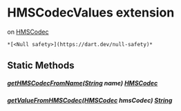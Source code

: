 # HMSCodecValues extension

on [HMSCodec](../enum_hms_codec/HMSCodec-class)

    *[<Null safety>](https://dart.dev/null-safety)*

## Static Methods

##### [getHMSCodecFromName](../enum_hms_codec/HMSCodecValues/getHMSCodecFromName)([String](https://api.flutter.dev/flutter/dart-core/String-class.html) name) [HMSCodec](../enum_hms_codec/HMSCodec-class)

##### [getValueFromHMSCodec](../enum_hms_codec/HMSCodecValues/getValueFromHMSCodec)([HMSCodec](../enum_hms_codec/HMSCodec-class) hmsCodec) [String](https://api.flutter.dev/flutter/dart-core/String-class.html)
